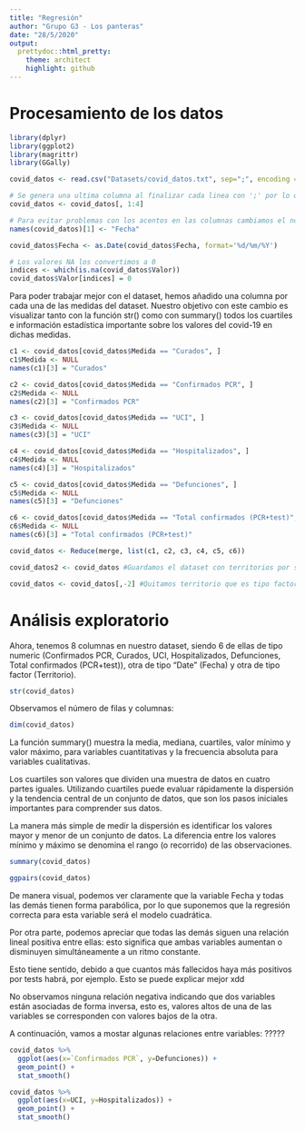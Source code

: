 ```yaml
---
title: "Regresión"
author: "Grupo G3 - Los panteras"
date: "28/5/2020"
output:
  prettydoc::html_pretty:
    theme: architect
    highlight: github
---
```


# Procesamiento de los datos

```r

library(dplyr)
library(ggplot2)
library(magrittr)
library(GGally)

covid_datos <- read.csv("Datasets/covid_datos.txt", sep=";", encoding = "UTF-8")

# Se genera una ultima columna al finalizar cada linea con ';' por lo que la eliminamos
covid_datos <- covid_datos[, 1:4]

# Para evitar problemas con los acentos en las columnas cambiamos el nombre de la primera
names(covid_datos)[1] <- "Fecha"

covid_datos$Fecha <- as.Date(covid_datos$Fecha, format='%d/%m/%Y')

# Los valores NA los convertimos a 0
indices <- which(is.na(covid_datos$Valor))
covid_datos$Valor[indices] = 0


```

Para poder trabajar mejor con el dataset, hemos añadido una columna por cada una de las medidas del dataset. Nuestro objetivo con este cambio es visualizar tanto con la función str() como con summary() todos los cuartiles e información estadística importante sobre los valores del covid-19 en dichas medidas.

```r

c1 <- covid_datos[covid_datos$Medida == "Curados", ]
c1$Medida <- NULL
names(c1)[3] = "Curados"

c2 <- covid_datos[covid_datos$Medida == "Confirmados PCR", ]
c2$Medida <- NULL
names(c2)[3] = "Confirmados PCR"

c3 <- covid_datos[covid_datos$Medida == "UCI", ]
c3$Medida <- NULL
names(c3)[3] = "UCI"

c4 <- covid_datos[covid_datos$Medida == "Hospitalizados", ]
c4$Medida <- NULL
names(c4)[3] = "Hospitalizados"

c5 <- covid_datos[covid_datos$Medida == "Defunciones", ]
c5$Medida <- NULL
names(c5)[3] = "Defunciones"

c6 <- covid_datos[covid_datos$Medida == "Total confirmados (PCR+test)", ]
c6$Medida <- NULL
names(c6)[3] = "Total confirmados (PCR+test)"

covid_datos <- Reduce(merge, list(c1, c2, c3, c4, c5, c6))

covid_datos2 <- covid_datos #Guardamos el dataset con territorios por si hiciese falta

covid_datos <- covid_datos[,-2] #Quitamos territorio que es tipo factor para regresión

```

# Análisis exploratorio

Ahora, tenemos 8 columnas en nuestro dataset, siendo 6 de ellas de tipo numeric (Confirmados PCR, Curados, UCI, Hospitalizados, Defunciones, Total confirmados (PCR+test)), otra de tipo "Date" (Fecha) y otra de tipo factor (Territorio).

```r

str(covid_datos)

```

Observamos el número de filas y columnas:

```r

dim(covid_datos)

```

La función summary() muestra la media, mediana, cuartiles, valor mínimo y valor máximo, para variables cuantitativas y la frecuencia absoluta para variables cualitativas.

Los cuartiles son valores que dividen una muestra de datos en cuatro partes iguales. Utilizando cuartiles puede evaluar rápidamente la dispersión y la tendencia central de un conjunto de datos, que son los pasos iniciales importantes para comprender sus datos.

La manera más simple de medir la dispersión es identificar los valores mayor y menor de un conjunto de datos. La diferencia entre los valores mínimo y máximo se denomina el rango (o recorrido) de las observaciones.


```r

summary(covid_datos)

```



```r

ggpairs(covid_datos)

```

De manera visual, podemos ver claramente que la variable Fecha y todas las demás tienen forma parabólica, por lo que suponemos que la regresión correcta para esta variable será el modelo cuadrática.

Por otra parte, podemos apreciar que todas las demás siguen una relación lineal positiva entre ellas: esto significa que ambas variables aumentan o disminuyen simultáneamente a un ritmo constante.

Esto tiene sentido, debido a que cuantos más fallecidos haya más positivos por tests habrá, por ejemplo.   Esto se puede explicar mejor xdd

No observamos ninguna relación negativa indicando que dos variables están asociadas de forma inversa, esto es, valores altos de una de las variables se corresponden con valores bajos de la otra.

A continuación, vamos a mostar algunas relaciones entre variables:
   ?????

```r

covid_datos %>%
  ggplot(aes(x=`Confirmados PCR`, y=Defunciones)) +
  geom_point() +
  stat_smooth()

covid_datos %>%
  ggplot(aes(x=UCI, y=Hospitalizados)) +
  geom_point() +
  stat_smooth()

```


```r
```


```r
```

